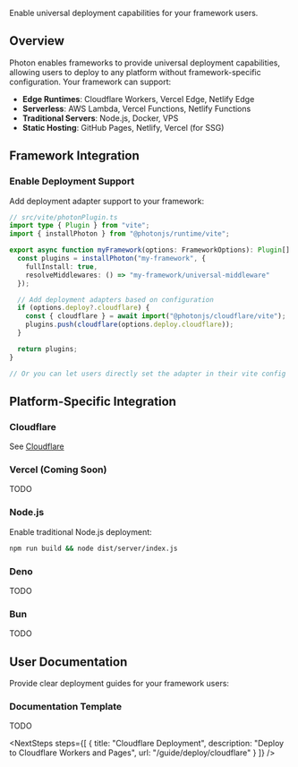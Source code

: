 
<AlphaWarning message="Deployment adapters are in alpha. Some features may be incomplete." />

Enable universal deployment capabilities for your framework users.

## Overview

Photon enables frameworks to provide universal deployment capabilities, allowing users to deploy to any platform without framework-specific configuration. Your framework can support:

- **Edge Runtimes**: Cloudflare Workers, Vercel Edge, Netlify Edge
- **Serverless**: AWS Lambda, Vercel Functions, Netlify Functions
- **Traditional Servers**: Node.js, Docker, VPS
- **Static Hosting**: GitHub Pages, Netlify, Vercel (for SSG)

## Framework Integration

### Enable Deployment Support

Add deployment adapter support to your framework:

```ts
// src/vite/photonPlugin.ts
import type { Plugin } from "vite";
import { installPhoton } from "@photonjs/runtime/vite";

export async function myFramework(options: FrameworkOptions): Plugin[] {
  const plugins = installPhoton("my-framework", {
    fullInstall: true,
    resolveMiddlewares: () => "my-framework/universal-middleware"
  });

  // Add deployment adapters based on configuration
  if (options.deploy?.cloudflare) {
    const { cloudflare } = await import("@photonjs/cloudflare/vite");
    plugins.push(cloudflare(options.deploy.cloudflare));
  }

  return plugins;
}

// Or you can let users directly set the adapter in their vite config
```

## Platform-Specific Integration

### Cloudflare

See [Cloudflare](/guide/deploy/cloudflare)

### Vercel (Coming Soon)

TODO

### Node.js

Enable traditional Node.js deployment:

```sh
npm run build && node dist/server/index.js
```

### Deno

TODO

### Bun

TODO

## User Documentation

Provide clear deployment guides for your framework users:

### Documentation Template

TODO

<NextSteps steps={[
  {
    title: "Cloudflare Deployment",
    description: "Deploy to Cloudflare Workers and Pages",
    url: "/guide/deploy/cloudflare"
  }
]} />
